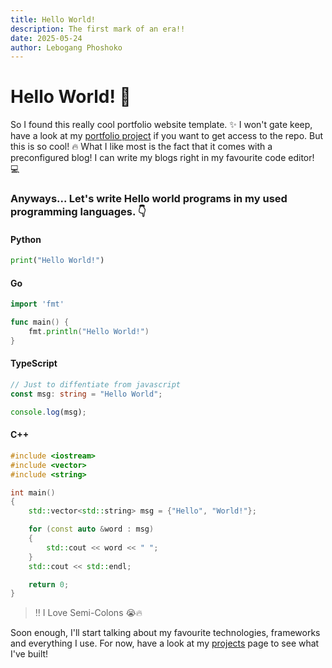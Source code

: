 ```yaml
---
title: Hello World!
description: The first mark of an era!!
date: 2025-05-24
author: Lebogang Phoshoko
---
```


# Hello World! 👋

So I found this really cool portfolio website template. ✨ I won't gate keep, have a look at my [portfolio project](https://lebophosh.vercel.app/projects/portfolio) if you want to get access to the repo. But this is so cool! 🔥 What I like most is the fact that it comes with a preconfigured blog! I can write my blogs right in my favourite code editor! 💻

### Anyways... Let's write Hello world programs in my used programming languages. 👇

#### Python

```python
print("Hello World!")
```

#### Go

```go
import 'fmt'

func main() {
    fmt.println("Hello World!")
}
```

#### TypeScript

```typescript
// Just to diffentiate from javascript
const msg: string = "Hello World";

console.log(msg);
```

#### C++

```cpp
#include <iostream>
#include <vector>
#include <string>

int main()
{
    std::vector<std::string> msg = {"Hello", "World!"};

    for (const auto &word : msg)
    {
        std::cout << word << " ";
    }
    std::cout << std::endl;

    return 0;
}
```

> ‼️ I Love Semi-Colons 😭🔥

Soon enough, I'll start talking about my favourite technologies, frameworks and everything I use. For now, have a look at my [projects](https://lebophosh.vercel.app/projects) page to see what I've built!
